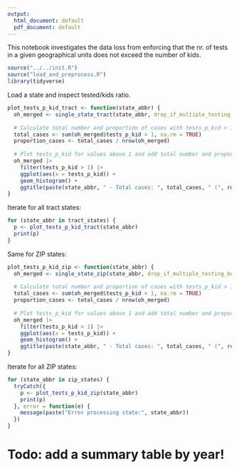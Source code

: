 ```yaml
---
output:
  html_document: default
  pdf_document: default
---
```


This notebook investigates the data loss from enforcing that the nr. of tests in a given geographical units does not exceed the number of kids.

```r
source("../../init.R")
source("load_and_preprocess.R")
library(tidyverse)
```

Load a state and inspect tested/kids ratio.

```r
plot_tests_p_kid_tract <- function(state_abbr) {
  oh_merged <- single_state_tract(state_abbr, drop_if_multiple_testing_bool = FALSE)
  
  # Calculate total number and proportion of cases with tests_p_kid > 1
  total_cases <- sum(oh_merged$tests_p_kid > 1, na.rm = TRUE)
  proportion_cases <- total_cases / nrow(oh_merged)
  
  # Plot tests_p_kid for values above 1 and add total number and proportion of cases in title
  oh_merged |> 
    filter(tests_p_kid > 1) |>
    ggplot(aes(x = tests_p_kid)) +
    geom_histogram() +
    ggtitle(paste(state_abbr, " - Total cases: ", total_cases, " (", round(proportion_cases * 100, 2), "%)", sep = ""))
}

```

Iterate for all tract states:

```r
for (state_abbr in tract_states) {
  p <- plot_tests_p_kid_tract(state_abbr)
  print(p)
}
```

Same for ZIP states:

```r
plot_tests_p_kid_zip <- function(state_abbr) {
  oh_merged <- single_state_zip(state_abbr, drop_if_multiple_testing_bool = FALSE)
  
  # Calculate total number and proportion of cases with tests_p_kid > 1
  total_cases <- sum(oh_merged$tests_p_kid > 1, na.rm = TRUE)
  proportion_cases <- total_cases / nrow(oh_merged)
  
  # Plot tests_p_kid for values above 1 and add total number and proportion of cases in title
  oh_merged |> 
    filter(tests_p_kid > 1) |>
    ggplot(aes(x = tests_p_kid)) +
    geom_histogram() +
    ggtitle(paste(state_abbr, " - Total cases: ", total_cases, " (", round(proportion_cases * 100, 2), "%)", sep = ""))
}
```

Iterate for all ZIP states:

```r
for (state_abbr in zip_states) {
  tryCatch({
    p <- plot_tests_p_kid_zip(state_abbr)
    print(p)
  }, error = function(e) {
    message(paste("Error processing state:", state_abbr))
  })
}
```

# Todo: add a summary table by year!